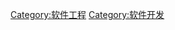 {{Cat main|敏捷软件开发}}
{{Commonscat|Agile software development}}
[[Category:软件工程|Category:软件工程]]
[[Category:软件开发|Category:软件开发]]